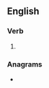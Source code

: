 ==English==

===Verb===
{{head|en|present participle}}

# {{present participle of|neutralise|lang=en|nocat=1}}

===Anagrams===
* {{anagrams|en|a=aegiilnnrstu|interlinguas|reinsulating}}